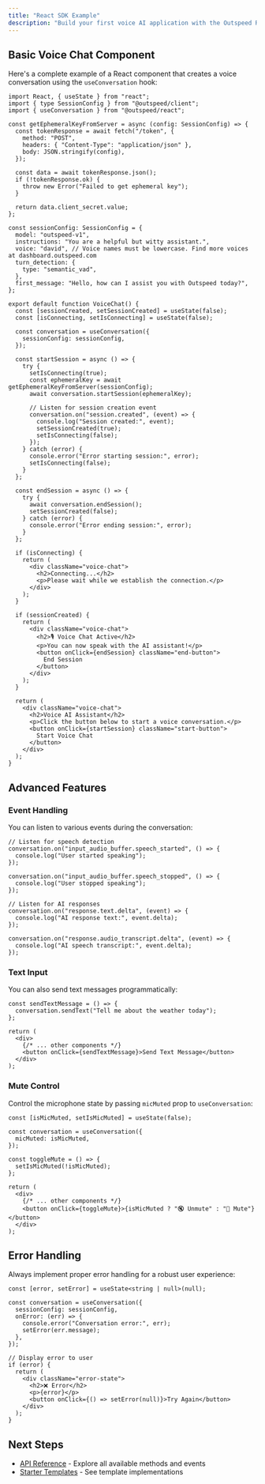 ```yaml
---
title: "React SDK Example"
description: "Build your first voice AI application with the Outspeed React SDK"
---
```


## Basic Voice Chat Component

Here's a complete example of a React component that creates a voice conversation using the `useConversation` hook:

```tsx
import React, { useState } from "react";
import { type SessionConfig } from "@outspeed/client";
import { useConversation } from "@outspeed/react";

const getEphemeralKeyFromServer = async (config: SessionConfig) => {
  const tokenResponse = await fetch("/token", {
    method: "POST",
    headers: { "Content-Type": "application/json" },
    body: JSON.stringify(config),
  });

  const data = await tokenResponse.json();
  if (!tokenResponse.ok) {
    throw new Error("Failed to get ephemeral key");
  }

  return data.client_secret.value;
};

const sessionConfig: SessionConfig = {
  model: "outspeed-v1",
  instructions: "You are a helpful but witty assistant.",
  voice: "david", // Voice names must be lowercase. Find more voices at dashboard.outspeed.com
  turn_detection: {
    type: "semantic_vad",
  },
  first_message: "Hello, how can I assist you with Outspeed today?",
};

export default function VoiceChat() {
  const [sessionCreated, setSessionCreated] = useState(false);
  const [isConnecting, setIsConnecting] = useState(false);

  const conversation = useConversation({
    sessionConfig: sessionConfig,
  });

  const startSession = async () => {
    try {
      setIsConnecting(true);
      const ephemeralKey = await getEphemeralKeyFromServer(sessionConfig);
      await conversation.startSession(ephemeralKey);

      // Listen for session creation event
      conversation.on("session.created", (event) => {
        console.log("Session created:", event);
        setSessionCreated(true);
        setIsConnecting(false);
      });
    } catch (error) {
      console.error("Error starting session:", error);
      setIsConnecting(false);
    }
  };

  const endSession = async () => {
    try {
      await conversation.endSession();
      setSessionCreated(false);
    } catch (error) {
      console.error("Error ending session:", error);
    }
  };

  if (isConnecting) {
    return (
      <div className="voice-chat">
        <h2>Connecting...</h2>
        <p>Please wait while we establish the connection.</p>
      </div>
    );
  }

  if (sessionCreated) {
    return (
      <div className="voice-chat">
        <h2>🎙️ Voice Chat Active</h2>
        <p>You can now speak with the AI assistant!</p>
        <button onClick={endSession} className="end-button">
          End Session
        </button>
      </div>
    );
  }

  return (
    <div className="voice-chat">
      <h2>Voice AI Assistant</h2>
      <p>Click the button below to start a voice conversation.</p>
      <button onClick={startSession} className="start-button">
        Start Voice Chat
      </button>
    </div>
  );
}
```

## Advanced Features

### Event Handling

You can listen to various events during the conversation:

```tsx
// Listen for speech detection
conversation.on("input_audio_buffer.speech_started", () => {
  console.log("User started speaking");
});

conversation.on("input_audio_buffer.speech_stopped", () => {
  console.log("User stopped speaking");
});

// Listen for AI responses
conversation.on("response.text.delta", (event) => {
  console.log("AI response text:", event.delta);
});

conversation.on("response.audio_transcript.delta", (event) => {
  console.log("AI speech transcript:", event.delta);
});
```

### Text Input

You can also send text messages programmatically:

```tsx
const sendTextMessage = () => {
  conversation.sendText("Tell me about the weather today");
};

return (
  <div>
    {/* ... other components */}
    <button onClick={sendTextMessage}>Send Text Message</button>
  </div>
);
```

### Mute Control

Control the microphone state by passing `micMuted` prop to `useConversation`:

```tsx
const [isMicMuted, setIsMicMuted] = useState(false);

const conversation = useConversation({
  micMuted: isMicMuted,
});

const toggleMute = () => {
  setIsMicMuted(!isMicMuted);
};

return (
  <div>
    {/* ... other components */}
    <button onClick={toggleMute}>{isMicMuted ? "🔇 Unmute" : "🎤 Mute"}</button>
  </div>
);
```

## Error Handling

Always implement proper error handling for a robust user experience:

```tsx
const [error, setError] = useState<string | null>(null);

const conversation = useConversation({
  sessionConfig: sessionConfig,
  onError: (err) => {
    console.error("Conversation error:", err);
    setError(err.message);
  },
});

// Display error to user
if (error) {
  return (
    <div className="error-state">
      <h2>❌ Error</h2>
      <p>{error}</p>
      <button onClick={() => setError(null)}>Try Again</button>
    </div>
  );
}
```

## Next Steps

- [API Reference](/api-spec/client) - Explore all available methods and events
- [Starter Templates](/get-started/templates) - See template implementations
